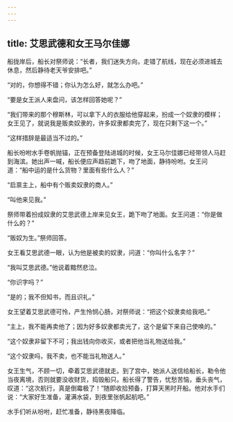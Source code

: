 ```yaml
---
---
---
```

title: 艾思武德和女王马尔佳娜
---




船拢岸后，船长对祭师说：“长者，我们迷失方向，走错了航线，现在必须进城去休息，然后静待老天爷安排吧。”

“对的，你想得不错；你认为怎么好，就怎么办吧。”

“要是女王派人来盘问，该怎样回答她呢？”

“我们带来的那个穆斯林，可以拿下人的衣服给他穿起来，扮成一个奴隶的模样；女王见了，就说我是贩卖奴隶的，许多奴隶都卖完了，现在只剩下这一个。”

“这样措辞是最适当不过的。”

船长吩咐水手卷帆抛锚，正在预备登陆进城的时候，女王马尔佳娜已经带领人马赶到海滨。她出声一喊，船长便应声趋前跪下，吻了地面，静待吩咐。女王问道：“船中运的是什么货物？里面有些什么人？”

“启禀主上，船中有个贩卖奴隶的商人。”

“叫他来见我。”

祭师带着扮成奴隶的艾思武德上岸来见女王，跪下吻了地面。女王问道：“你是做什么的？”

“贩奴为生。”祭师回答。

女王看艾思武德一眼，认为他是被卖的奴隶，问道：“你叫什么名字？”

“我叫艾思武德。”他说着黯然悲泣。

“你识字吗？”

“是的；我不但知书，而且识礼。”

女王望着艾思武德可怜，产生怜悯心肠，对祭师说：“把这个奴隶卖给我吧。”

“主上，我不能再卖他了；因为好多奴隶都卖光了，这个是留下来自己使唤的。”

“这个奴隶非留下不可；我出钱向你收买，或者把他当礼物送给我。”

“这个奴隶吗，我不卖，也不能当礼物送人。”

女王生气，不顾一切，牵着艾思武德就走。到了宫中，她派人送信给船长，勒令他当夜离境，否则就要没收财货，捣毁船只。船长得了警告，忧愁苦恼，垂头丧气，叹道：“这次航行，真是倒霉极了！”随即收拾预备，打算天黑时开船。他对水手们说：“大家好生准备，灌满水袋，到夜里张帆起航吧。”

水手们听从吩咐，赶忙准备，静待黑夜降临。